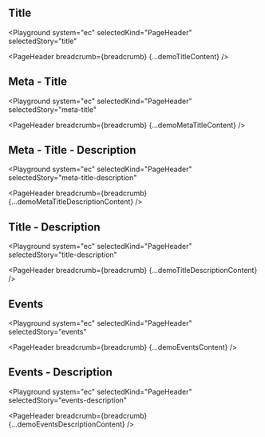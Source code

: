 

## Title

<Playground
  system="ec"
  selectedKind="PageHeader"
  selectedStory="title"
>
  <PageHeader breadcrumb={breadcrumb} {...demoTitleContent} />
</Playground>

## Meta - Title

<Playground
  system="ec"
  selectedKind="PageHeader"
  selectedStory="meta-title"
>
  <PageHeader breadcrumb={breadcrumb} {...demoMetaTitleContent} />
</Playground>


## Meta - Title - Description

<Playground
  system="ec"
  selectedKind="PageHeader"
  selectedStory="meta-title-description"
>
  <PageHeader breadcrumb={breadcrumb} {...demoMetaTitleDescriptionContent} />
</Playground>

## Title - Description

<Playground
  system="ec"
  selectedKind="PageHeader"
  selectedStory="title-description"
>
  <PageHeader breadcrumb={breadcrumb} {...demoTitleDescriptionContent} />
</Playground>

## Events

<Playground
  system="ec"
  selectedKind="PageHeader"
  selectedStory="events"
>
  <PageHeader breadcrumb={breadcrumb} {...demoEventsContent} />
</Playground>

## Events - Description

<Playground
  system="ec"
  selectedKind="PageHeader"
  selectedStory="events-description"
>
  <PageHeader breadcrumb={breadcrumb} {...demoEventsDescriptionContent} />
</Playground>
